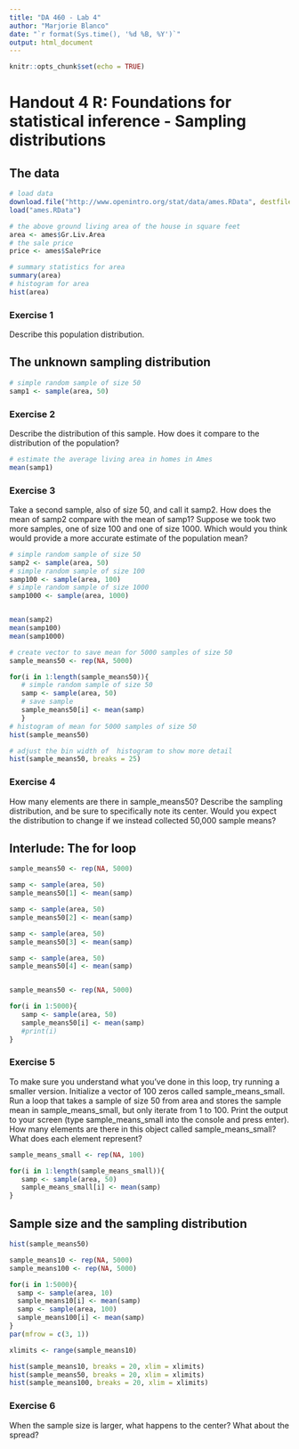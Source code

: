 ---
title: "DA 460 - Lab 4"
author: "Marjorie Blanco"
date: "`r format(Sys.time(), '%d %B, %Y')`"
output: html_document
---

```{r setup, include=FALSE}
knitr::opts_chunk$set(echo = TRUE)
```

# Handout 4 R: Foundations for statistical inference - Sampling distributions

## The data

```{r}
# load data
download.file("http://www.openintro.org/stat/data/ames.RData", destfile = "ames.RData")
load("ames.RData")
```


```{r}
# the above ground living area of the house in square feet
area <- ames$Gr.Liv.Area
# the sale price
price <- ames$SalePrice

# summary statistics for area
summary(area)
# histogram for area
hist(area)

```

### Exercise 1

Describe this population distribution.


## The unknown sampling distribution

```{r}
# simple random sample of size 50
samp1 <- sample(area, 50)
```

### Exercise 2

Describe the distribution of this sample. How does it compare to the distribution of the population?

```{r}
# estimate the average living area in homes in Ames
mean(samp1)
```

### Exercise 3 

Take a second sample, also of size 50, and call it samp2. How does the mean of samp2 compare with the mean of samp1? Suppose we took two more samples, one of size 100 and one of size 1000. Which would you think would provide a more accurate estimate of the population mean?

```{r}
# simple random sample of size 50
samp2 <- sample(area, 50)
# simple random sample of size 100
samp100 <- sample(area, 100)
# simple random sample of size 1000
samp1000 <- sample(area, 1000)


mean(samp2)
mean(samp100)
mean(samp1000)
```

```{r}
# create vector to save mean for 5000 samples of size 50
sample_means50 <- rep(NA, 5000)

for(i in 1:length(sample_means50)){
   # simple random sample of size 50
   samp <- sample(area, 50)
   # save sample
   sample_means50[i] <- mean(samp)
   }
# histogram of mean for 5000 samples of size 50
hist(sample_means50)

# adjust the bin width of  histogram to show more detail
hist(sample_means50, breaks = 25)
```

### Exercise 4

How many elements are there in sample_means50? Describe the sampling distribution, and be sure to specifically note its center. Would you expect the distribution to change if we instead collected 50,000 sample means?


## Interlude: The for loop

```{r}
sample_means50 <- rep(NA, 5000)

samp <- sample(area, 50)
sample_means50[1] <- mean(samp)

samp <- sample(area, 50)
sample_means50[2] <- mean(samp)

samp <- sample(area, 50)
sample_means50[3] <- mean(samp)

samp <- sample(area, 50)
sample_means50[4] <- mean(samp)


sample_means50 <- rep(NA, 5000)

for(i in 1:5000){
   samp <- sample(area, 50)
   sample_means50[i] <- mean(samp)
   #print(i)
}
```
   
### Exercise 5

To make sure you understand what you've done in this loop, try running a smaller version. Initialize a vector of 100 zeros called sample_means_small. Run a loop that takes a sample of size 50 from area and stores the sample mean in sample_means_small, but only iterate from 1 to 100. Print the output to your screen (type sample_means_small into the console and press enter). How many elements are there in this object called sample_means_small? What does each element represent?

```{r}
sample_means_small <- rep(NA, 100)

for(i in 1:length(sample_means_small)){
   samp <- sample(area, 50)
   sample_means_small[i] <- mean(samp)
}
```

## Sample size and the sampling distribution

```{r}
hist(sample_means50)
```

```{r}
sample_means10 <- rep(NA, 5000)
sample_means100 <- rep(NA, 5000)

for(i in 1:5000){
  samp <- sample(area, 10)
  sample_means10[i] <- mean(samp)
  samp <- sample(area, 100)
  sample_means100[i] <- mean(samp)
}
par(mfrow = c(3, 1))

xlimits <- range(sample_means10)

hist(sample_means10, breaks = 20, xlim = xlimits)
hist(sample_means50, breaks = 20, xlim = xlimits)
hist(sample_means100, breaks = 20, xlim = xlimits)
```

### Exercise 6

When the sample size is larger, what happens to the center? What about the spread?

